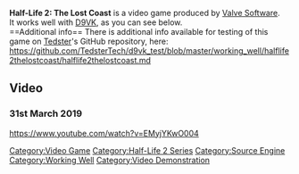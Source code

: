 <strong>Half-Life 2: The Lost Coast</strong> is a video game produced by [[Valve Software]].
<br />
It works well with [[D9VK]], as you can see below.
<br />
==Additional info==
There is additional info available for testing of this game on [[User:Tedster|Tedster]]'s GitHub repository, here:
<br />
https://github.com/TedsterTech/d9vk_test/blob/master/working_well/halflife2thelostcoast/halflife2thelostcoast.md

==Video==
===31st March 2019===
<youtube>https://www.youtube.com/watch?v=EMyjYKwO004</youtube>

[[Category:Video Game]]
[[Category:Half-Life 2 Series]]
[[Category:Source Engine]]
[[Category:Working Well]]
[[Category:Video Demonstration]]
